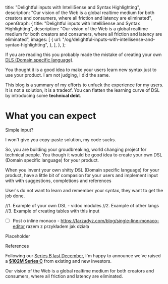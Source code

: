   title: "Delightful inputs with IntelliSense and Syntax Highlighting",
  description:
    "Our vision of the Web is a global realtime medium for both creators and consumers, where all friction and latency are eliminated",
  openGraph: {
    title: "Delightful inputs with IntelliSense and Syntax Highlighting",
    description:
      "Our vision of the Web is a global realtime medium for both creators and consumers, where all friction and latency are eliminated",
    images: [
      {
        url: "/og/delightful-inputs-with-intellisense-and-syntax-highlighting",
      },
    ],
  },
};

If you are reading this you probably made the mistake of creating your own [DLS (Domain specific language)](https://en.wikipedia.org/wiki/Domain-specific_language).

You thought it is a good idea to make your users learn new syntax just to use your product. I am not judging, I did the same.

This blog is a summary of my efforts to unfuck the experience for my users. It is not a solution, it is a tradeof. You can flatten the learning curve of DSL by introducing some **technical debt**.

# What you can expect

<div className="flex mt-3 mb-7 bg-gradient-to-b from-blue-100 via-pink-100 to-blue-50 rounded-lg justify-center align-middle items-center w-full h-52">
  <div className="w-full max-w-[550px]">
    <p className="mb-1 dark:text-gray-800 text-sm font-medium">Simple input?</p>
    <EditorSmallInput
      value=""
      languageId="typescript"
      placeholder="wow, this even supports placeholder?!"
    />
  </div>
</div>

I won't give you copy-paste solution, my code sucks.

So, you are building your groudbreaking, world changing project for technical people.
You though it would be good idea to create your own DSL (Domain specific language) for your product.

When you invent your own shitty DSL (Domain specific language) for your product, have a little bit of compasion for your users and implement input with with suggestions, completions and references

User's do not want to learn and remember your syntax, they want to get the job done.

//1. Example of your own DSL - vidoc modules
//2. Example of other langs
//3. Example of creating tables with this input

- [ ] Post o inline monaco - https://farzadyz.com/blog/single-line-monaco-editor razem z przykładem jak działa

<div className="flex flex-col space-y-2 mt-3 mb-7 bg-blue-100 rounded-lg justify-center align-middle items-center w-full h-52">
  <div className="w-full max-w-[550px]">
    <p className="mb-1 dark:text-gray-800 text-sm font-medium">Placeholder</p>
    <EditorSmallInput
      value=""
      languageId="plaintext"
      placeholder="wow, this even supports placeholder?!"
    />
  </div>
  <div className="w-full max-w-[550px]">
    <p className="mb-1 dark:text-gray-800 text-sm font-medium">References</p>
    <EditorSmallInput
      value="eval('click_me')"
      languageId="typescript"
      placeholder="wow, this even supports placeholder?!"
    />
  </div>
</div>

Following our [Series B last December](/2020/next-for-vercel), I'm happy to announce we've raised a [**$102M Series C**](https://techcrunch.com/2021/06/23/vercel-raises-102m-series-c-for-its-next-js-based-front-end-development-platform) from existing and new investors.

Our vision of the Web is a global realtime medium for both creators and consumers,
where all friction and latency are eliminated.
